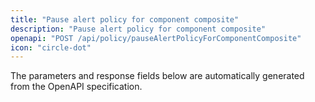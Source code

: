 ```yaml
---
title: "Pause alert policy for component composite"
description: "Pause alert policy for component composite"
openapi: "POST /api/policy/pauseAlertPolicyForComponentComposite"
icon: "circle-dot"
---
```


<Note>
The parameters and response fields below are automatically generated from the OpenAPI specification.
</Note>
